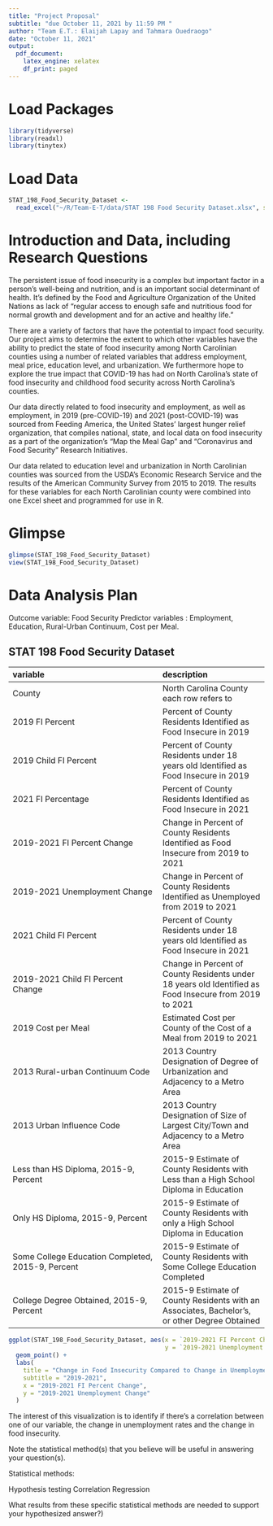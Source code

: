 ```yaml
---
title: "Project Proposal"
subtitle: "due October 11, 2021 by 11:59 PM "
author: "Team E.T.: Elaijah Lapay and Tahmara Ouedraogo"
date: "October 11, 2021"
output: 
  pdf_document:
    latex_engine: xelatex
    df_print: paged
---
```


# Load Packages

```r
library(tidyverse) 
library(readxl)
library(tinytex)
``` 

# Load Data
```r
STAT_198_Food_Security_Dataset <- 
  read_excel("~/R/Team-E-T/data/STAT 198 Food Security Dataset.xlsx", sheet = " County Projections")
```

# Introduction and Data, including Research Questions

The persistent issue of food insecurity is a complex but important factor in a person’s well-being and nutrition, and is an important social determinant of health. It's defined by the Food and Agriculture Organization of the United Nations as lack of "regular access to enough safe and nutritious food for normal growth and development and for an active and healthy life."

There are a variety of factors that have the potential to impact food security. Our project aims to determine the extent to which other variables have the ability to predict the state of food insecurity among North Carolinian counties using a number of related variables that address employment, meal price, education level, and urbanization. We furthermore hope to explore the true impact that COVID-19 has had on North Carolina’s state of food insecurity and childhood food security across North Carolina’s counties. 

Our data directly related to food insecurity and employment, as well as employment, in 2019 (pre-COVID-19) and 2021 (post-COVID-19) was sourced from Feeding America, the United States’ largest hunger relief organization, that compiles national, state, and local data on food insecurity as a part of the organization’s “Map the Meal Gap” and “Coronavirus and Food Security” Research Initiatives. 

Our data related to education level and urbanization in North Carolinian counties was sourced from the USDA’s Economic Research Service and the results of the American Community Survey from 2015 to 2019. The results for these variables for each North Carolinian county were combined into one Excel sheet and programmed for use in R.


# Glimpse
```r
glimpse(STAT_198_Food_Security_Dataset)
view(STAT_198_Food_Security_Dataset)
```
# Data Analysis Plan

Outcome variable: Food Security
Predictor variables : Employment, Education, Rural-Urban Continuum, Cost per Meal.


## STAT 198 Food Security Dataset

|variable                                         |description|
|:----------------                                |:-----------|
|County                                           | North Carolina County each row refers to |
|2019 FI Percent                                  |Percent of County Residents Identified as Food Insecure in 2019|
|2019 Child FI Percent                            |Percent of County Residents under 18 years old Identified as Food Insecure in 2019|
|2021 FI Percentage                               |Percent of County Residents Identified as Food Insecure in 2021|
|2019-2021 FI Percent Change                      |Change in Percent of County Residents Identified as Food Insecure from 2019 to 2021|
|2019-2021 Unemployment Change                    |Change in Percent of County Residents Identified as Unemployed from 2019 to 2021|
|2021 Child FI Percent                            |Percent of County Residents under 18 years old Identified as Food Insecure in 2021|
|2019-2021 Child FI Percent Change                |Change in Percent of County Residents under 18 years old Identified as Food Insecure from 2019 to 2021|
|2019 Cost per Meal                               |Estimated Cost per County of the Cost of a Meal from 2019 to 2021|
|2013 Rural-urban Continuum Code                  |2013 Country Designation of Degree of Urbanization and Adjacency to a Metro Area|
|2013 Urban Influence Code                        |2013 Country Designation of Size of Largest City/Town and Adjacency to a Metro Area|
|Less than HS Diploma, 2015-9, Percent            |2015-9 Estimate of County Residents with Less than a High School Diploma in Education|
|Only HS Diploma, 2015-9, Percent                 |2015-9 Estimate of County Residents with only a High School Diploma in Education|
|Some College Education Completed, 2015-9, Percent|2015-9 Estimate of County Residents with Some College Education Completed|
|College Degree Obtained, 2015-9, Percent         |2015-9 Estimate of County Residents with an Associates, Bachelor's, or other Degree Obtained|

```r
ggplot(STAT_198_Food_Security_Dataset, aes(x = `2019-2021 FI Percent Change`,
                                           y = `2019-2021 Unemployment Change`)) +
  geom_point() +
  labs(
    title = "Change in Food Insecurity Compared to Change in Unemployment",
    subtitle = "2019-2021",
    x = "2019-2021 FI Percent Change",
    y = "2019-2021 Unemployment Change"
  )
``` 

The interest of this visualization is to identify if there's a correlation between one of our variable, the change in unemployment rates and the change in food insecurity.

Note the statistical method(s) that you believe will be useful in answering your question(s).

Statistical methods:

Hypothesis testing
Correlation
Regression 

What results from these specific statistical methods are needed to support your hypothesized answer?)
